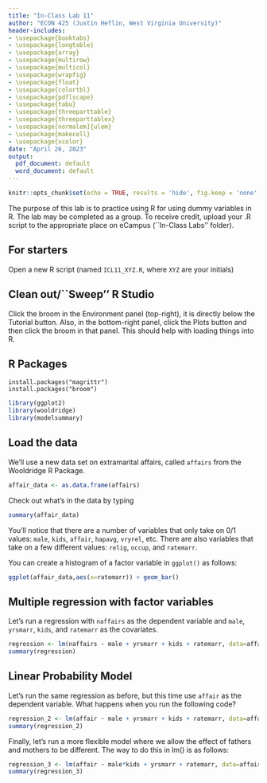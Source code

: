 ```yaml
---
title: "In-Class Lab 11"
author: "ECON 425 (Justin Heflin, West Virginia University)"
header-includes:
- \usepackage{booktabs}
- \usepackage{longtable}
- \usepackage{array}
- \usepackage{multirow}
- \usepackage{multicol}
- \usepackage{wrapfig}
- \usepackage{float}
- \usepackage{colortbl}
- \usepackage{pdflscape}
- \usepackage{tabu}
- \usepackage{threeparttable}
- \usepackage{threeparttablex}
- \usepackage[normalem]{ulem}
- \usepackage{makecell}
- \usepackage{xcolor}
date: "April 26, 2023"
output:
  pdf_document: default
  word_document: default
---
```


```r
knitr::opts_chunk$set(echo = TRUE, results = 'hide', fig.keep = 'none')
```

The purpose of this lab is to practice using R for using dummy variables in R. The lab may be completed as a group. To receive credit, upload your .R script to the appropriate place on eCampus (``In-Class Labs'' folder).

## For starters
Open a new R script (named `ICL11_XYZ.R`, where `XYZ` are your initials)

## Clean out/``Sweep'' R Studio
Click the broom in the Environment panel (top-right), it is directly below the Tutorial button. Also, in the bottom-right panel, click the Plots button and then click the broom in that panel. This should help with loading things into R. 

## R Packages
```
install.packages("magrittr")
install.packages("broom")
```
```r
library(ggplot2)
library(wooldridge)
library(modelsummary)
```

## Load the data
We'll use a new data set on extramarital affairs, called `affairs` from the Wooldridge R Package.
```r
affair_data <- as.data.frame(affairs)
```

\textbf{Variable Names and brief description:}
\begin{itemize}
\item male: =1 if male
\item age: in years
\item yrsmarr: years married
\item kids =1 if have kids
\item ratemarr: 5 = vry hap marr, 4 = hap than avg, 3 = avg, 2 = smewht unhap, 1 = vry unhap
\item affair: =1 if had at least one affair
\item naffairs: number of affairs within last year
\end{itemize}

Check out what's in the data by typing
```r
summary(affair_data)
```
You'll notice that there are a number of variables that only take on 0/1 values: `male`, `kids`, `affair`, `hapavg`, `vryrel`, etc. There are also variables that take on a few different values: `relig`, `occup`, and `ratemarr`.

You can create a histogram of a factor variable in `ggplot()` as follows:
```r
ggplot(affair_data,aes(x=ratemarr)) + geom_bar()
```

## Multiple regression with factor variables
Let's run a regression with `naffairs` as the dependent variable and `male`, `yrsmarr`, `kids`, and `ratemarr` as the covariates.
```r
regression <- lm(naffairs ~ male + yrsmarr + kids + ratemarr, data=affair_data)
summary(regression)
```

## Linear Probability Model
Let's run the same regression as before, but this time use `affair` as the dependent variable. What happens when you run the following code?
```r
regression_2 <- lm(affair ~ male + yrsmarr + kids + ratemarr, data=affair_data)
summary(regression_2)
```

Finally, let’s run a more flexible model where we allow the effect of fathers and mothers to be different. The
way to do this in lm() is as follows:
```r
regression_3 <- lm(affair ~ male*kids + yrsmarr + ratemarr, data=affair_data)
summary(regression_3)
```